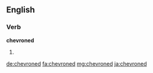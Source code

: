 ==English==

===Verb===
'''chevroned'''

# {{en-past of|chevron}}

[[de:chevroned]]
[[fa:chevroned]]
[[mg:chevroned]]
[[ja:chevroned]]